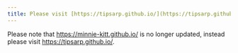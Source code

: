 ```yaml
---
title: Please visit [https://tipsarp.github.io/](https://tipsarp.github.io/) instead
---
```


Please note that <https://minnie-kitt.github.io/> is no longer updated, instead please visit <https://tipsarp.github.io/>.
